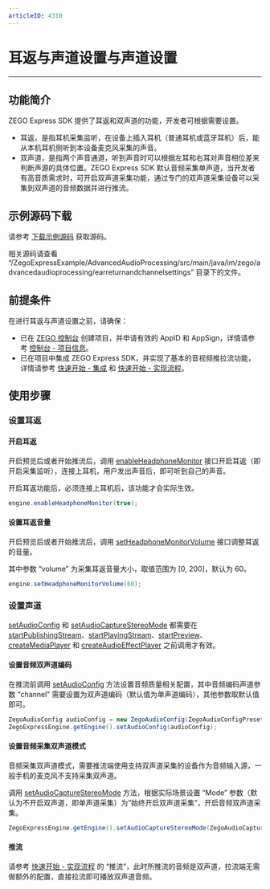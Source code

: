 ```yaml
---
articleID: 4310
---
```

# 耳返与声道设置与声道设置

- - -

## 功能简介

ZEGO Express SDK 提供了耳返和双声道的功能，开发者可根据需要设置。

- 耳返，是指耳机采集监听，在设备上插入耳机（普通耳机或蓝牙耳机）后，能从本机耳机侧听到本设备麦克风采集的声音。
- 双声道，是指两个声音通道，听到声音时可以根据左耳和右耳对声音相位差来判断声源的具体位置。ZEGO Express SDK 默认音频采集单声道，当开发者有高音质需求时，可开启双声道采集功能，通过专门的双声道采集设备可以采集到双声道的音频数据并进行推流。

## 示例源码下载

请参考 [下载示例源码](!DownloadDemo/DownloadDemo) 获取源码。

相关源码请查看 “/ZegoExpressExample/AdvancedAudioProcessing/src/main/java/im/zego/advancedaudioprocessing/earreturnandchannelsettings” 目录下的文件。

## 前提条件

在进行耳返与声道设置之前，请确保：

- 已在 [ZEGO 控制台](https://console.zego.im) 创建项目，并申请有效的 AppID 和 AppSign，详情请参考 [控制台 - 项目信息](https://doc-zh.zego.im/article/12107)。
- 已在项目中集成 ZEGO Express SDK，并实现了基本的音视频推拉流功能，详情请参考 [快速开始 - 集成](!Integration/SDK_Integration) 和 [快速开始 - 实现流程](!Integration/Solution_Implementation)。



## 使用步骤

### 设置耳返

#### 开启耳返

开启预览后或者开始推流后，调用 [enableHeadphoneMonitor](@enableHeadphoneMonitor) 接口开启耳返（即开启采集监听），连接上耳机，用户发出声音后，即可听到自己的声音。

<Note title="注意">
开启耳返功能后，必须连接上耳机后，该功能才会实际生效。
</Note>


```java
engine.enableHeadphoneMonitor(true);
```

#### 设置耳返音量

开启预览后或者开始推流后，调用 [setHeadphoneMonitorVolume](@setHeadphoneMonitorVolume) 接口调整耳返的音量。

其中参数 “volume” 为采集耳返音量大小，取值范围为 [0, 200]，默认为 60。

```java
engine.setHeadphoneMonitorVolume(60);
```

### 设置声道

<Warning title="注意">


[setAudioConfig](@setAudioConfig-ZegoExpressEngine) 和 [setAudioCaptureStereoMode](@setAudioCaptureStereoMode) 都需要在 [startPublishingStream](@startPublishingStream)、[startPlayingStream](@startPlayingStream)、[startPreview](@startPreview)、[createMediaPlayer](@createMediaPlayer) 和 [createAudioEffectPlayer](@createAudioEffectPlayer) 之前调用才有效。
</Warning>

#### 设置音频双声道编码

在推流前调用 [setAudioConfig](@setAudioConfig-ZegoExpressEngine) 方法设置音频质量相关配置，其中音频编码声道参数 “channel” 需要设置为双声道编码（默认值为单声道编码），其他参数取默认值即可。

```java
ZegoAudioConfig audioConfig = new ZegoAudioConfig(ZegoAudioConfigPreset.HIGH_QUALITY_STEREO));
ZegoExpressEngine.getEngine().setAudioConfig(audioConfig);
```

#### 设置音频采集双声道模式

<Note title="说明">


音频采集双声道模式，需要推流端使用支持双声道采集的设备作为音频输入源，一般手机的麦克风不支持采集双声道。
</Note>

调用 [setAudioCaptureStereoMode](@setAudioCaptureStereoMode) 方法，根据实际场景设置 “Mode” 参数（默认为不开启双声道，即单声道采集）为“始终开启双声道采集”，开启音频双声道采集。

```java
ZegoExpressEngine.getEngine().setAudioCaptureStereoMode(ZegoAudioCaptureStereoMode.ALWAYS);
```

#### 推流

请参考 [快速开始 - 实现流程](!Integration/Solution_Implementation#publishingStream) 的 “推流”，此时所推流的音频是双声道，拉流端无需做额外的配置，直接拉流即可播放双声道音频。
